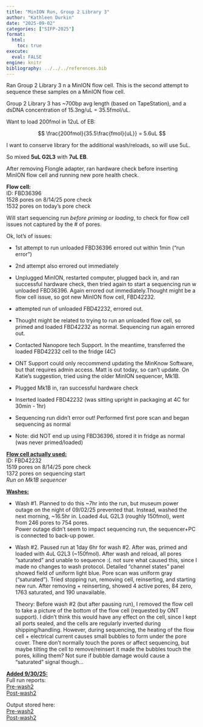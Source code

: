 ```yaml
---
title: "MinION Run, Group 2 Library 3"
author: "Kathleen Durkin"
date: "2025-09-02"
categories: ["SIFP-2025"]
format:
  html:
    toc: true
execute: 
  eval: FALSE
engine: knitr
bibliography: ../../../references.bib
---
```


Ran Group 2 Library 3 n a MinION flow cell. This is the second attempt to sequence these samples on a MinION flow cell.

Group 2 Library 3 has \~700bp avg length (based on TapeStation), and a dsDNA concentration of 15.3ng/uL = 35.5fmol/uL.

Want to load 200fmol in 12uL of EB:

$$
\frac{200fmol}{35.5\frac{fmol}{uL}} = 5.6uL
$$

I want to conserve library for the additional wash/reloads, so will use 5uL.

So mixed **5uL G2L3** with **7uL EB**.

After removing Flongle adapter, ran hardware check before inserting MinION flow cell and running new pore health check.

**Flow cell:**\
ID: FBD36396\
1528 pores on 8/14/25 pore check\
1532 pores on today's pore check

Will start sequencing run *before priming or loading*, to check for flow cell issues not captured by the \# of pores.

Ok, lot's of issues:

-   1st attempt to run unloaded FBD36396 errored out within 1min ("run error")

-   2nd attempt also errored out immediately

-   Unplugged MinION, restarted computer, plugged back in, and ran successful hardware check, then tried again to start a sequencing run w unloaded FBD36396. Again errored out immediately.Thought might be a flow cell issue, so got new MinION flow cell, FBD42232.

-   attempted run of unloaded FBD42232, errored out.

-   Thought might be related to trying to run an unloaded flow cell, so primed and loaded FBD42232 as normal. Sequencing run again errored out.

-   Contacted Nanopore tech Support. In the meantime, transferred the loaded FBD42232 cell to the fridge (4C)

-   ONT Support could only reccommend updating the MinKnow Software, but that requires admin access. Matt is out today, so can't update. On Katie's suggestion, tried using the older MinION sequencer, Mk1B.

-   Plugged Mk1B in, ran successful hardware check

-   Inserted loaded FBD42232 (was sitting upright in packaging at 4C for 30min - 1hr)

-   Sequencing run didn't error out! Performed first pore scan and began sequencing as normal

-   Note: did NOT end up using FBD36396, stored it in fridge as normal (was never primed/loaded)

[**Flow cell actually used:**]{.underline}\
ID: FBD42232\
1519 pores on 8/14/25 pore check\
1372 pores on sequencing start\
*Run on Mk1B sequencer*

[**Washes:**]{.underline}

-   Wash #1. Planned to do this \~7hr into the run, but museum power outage on the night of 09/02/25 prevented that. Instead, washed the next morning, \~16.5hr in. Loaded 4uL G2L3 (roughly 150fmol), went from 246 pores to 754 pores.\
    Power outage didn't seem to impact sequencing run, the sequencer+PC is connected to back-up power.

-   Wash #2. Paused run at 1day 6hr for wash #2. After was, primed and loaded with 4uL G2L3 (\~150fmol). After wash and reload, all pores "saturated" and unable to sequence :(. not sure what caused this, since I made no changes to wash protocol. Detailed "channel states" panel showed field of uniform light blue. Pore scan was uniform gray ("saturated"). Tried stopping run, removing cell, reinserting, and starting new run. After removing + reinserting, showed 4 active pores, 84 zero, 1763 saturated, and 190 unavailable.

    Theory: Before wash #2 (but after pausing run), I removed the flow cell to take a picture of the bottom of the flow cell (requested by ONT support). I didn't think this would have any effect on the cell, since I kept all ports sealed, and the cells are regularly inverted during shipping/handling. However, during sequencing, the heating of the flow cell + electrical current causes small bubbles to form under the pore cover. There don't normally touch the pores or affect sequencing, but maybe tilting the cell to remove/reinsert it made the bubbles touch the pores, killing them? Not sure if bubble damage would cause a "saturated" signal though...

[**Added 9/30/25:\
**]{.underline}Full run reports:\
[Pre-wash2](https://gannet.fish.washington.edu/kdurkin1/SIFP_2025/Group2_MinION/Group2_Library3_MK1B_sequencer/20250902_1444_MN47571_FBD42232_1580300f/report_FBD42232_20250902_1450_1580300f.html)\
[Post-wash2](https://gannet.fish.washington.edu/kdurkin1/SIFP_2025/Group2_MinION/Group2_Library3_MK1B_after_wash2/20250903_2102_MN47571_FBD42232_3fa04fa7/report_FBD42232_20250903_2106_3fa04fa7.html)

Output stored here:\
[Pre-wash2](https://gannet.fish.washington.edu/kdurkin1/SIFP_2025/Group2_MinION/Group2_Library3_MK1B_sequencer/)\
[Post-wash2](https://gannet.fish.washington.edu/kdurkin1/SIFP_2025/Group2_MinION/Group2_Library3_MK1B_after_wash2/)
